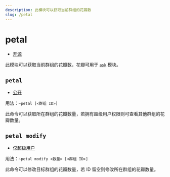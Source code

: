 ```yaml
---
description: 此模块可以获取当前群组的花瓣数
slug: /petal
---
```


# petal

-   [开源](/docs/help/faq#为什么有些模块没有开源)

此模块可以获取当前群组的花瓣数，花瓣可用于 [`ask`](ask) 模块。

## `petal`

-   [公开](permissions)

用法：`~petal [<群组 ID>]`

此命令可以获取所在群组的花瓣数量，若拥有超级用户权限则可查看其他群组的花瓣数量。

## `petal modify`

-   [仅超级用户](permissions)

用法：`~petal modify <数量> [<群组 ID>]`

此命令可以修改目标群组的花瓣数量，若 ID 留空则修改所在群组的花瓣数量。
